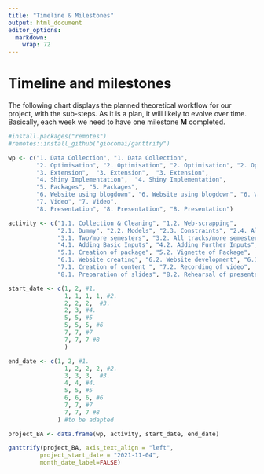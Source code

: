```yaml
---
title: "Timeline & Milestones"
output: html_document
editor_options: 
  markdown: 
    wrap: 72
---
```


# Timeline and milestones

The following chart displays the planned theoretical workflow for our project, with the sub-steps. 
As it is a plan, it will likely to evolve over time. Basically, each week we need to have one milestone **M** completed. 

```r
#install.packages("remotes")
#remotes::install_github("giocomai/ganttrify")

wp <- c("1. Data Collection", "1. Data Collection", 
        "2. Optimisation", "2. Optimisation", "2. Optimisation", "2. Optimisation", 
        "3. Extension",  "3. Extension",  "3. Extension", 
        "4. Shiny Implementation",  "4. Shiny Implementation",
        "5. Packages", "5. Packages", 
        "6. Website using blogdown", "6. Website using blogdown", "6. Website using blogdown", 
        "7. Video", "7. Video",
        "8. Presentation", "8. Presentation", "8. Presentation")

activity <- c("1.1. Collection & Cleaning", "1.2. Web-scrapping", 
              "2.1. Dummy", "2.2. Models", "2.3. Constraints", "2.4. Alternative Solutions?", 
              "3.1. Two/more semesters", "3.2. All tracks/more semesters", "3.3. User Preferences",
              "4.1. Adding Basic Inputs", "4.2. Adding Further Inputs", 
              "5.1. Creation of package", "5.2. Vignette of Package", 
              "6.1. Website creating", "6.2. Website development", "6.3. Website issue", 
              "7.1. Creation of content ", "7.2. Recording of video",
              "8.1. Preparation of slides", "8.2. Rehearsal of presentation", "8.3. Final Presentation")

start_date <- c(1, 2, #1.
                1, 1, 1, 1, #2.
                2, 2, 2,  #3. 
                2, 3, #4.
                5, 5, #5
                5, 5, 5, #6
                7, 7, #7
                7, 7, 7 #8
                ) 

end_date <- c(1, 2, #1.
                1, 2, 2, 2, #2.
                3, 3, 3,  #3. 
                4, 4, #4.
                5, 5, #5
                6, 6, 6, #6
                7, 7, #7
                7, 7, 7 #8
              ) #to be adapted

project_BA <- data.frame(wp, activity, start_date, end_date)

ganttrify(project_BA, axis_text_align = "left",
         project_start_date = "2021-11-04", 
         month_date_label=FALSE)
```
